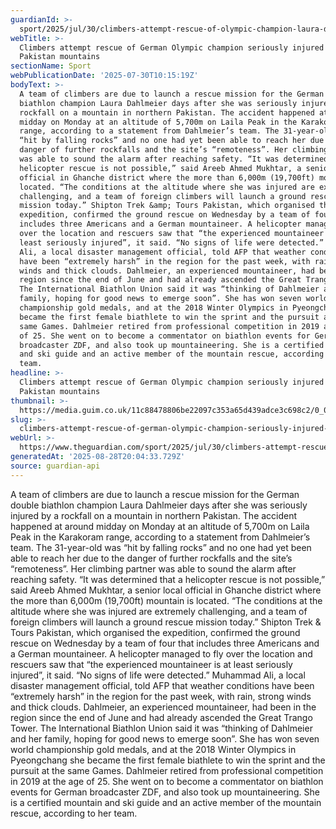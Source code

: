 ```yaml
---
guardianId: >-
  sport/2025/jul/30/climbers-attempt-rescue-of-olympic-champion-laura-dahlmeier-injured-pakistan
webTitle: >-
  Climbers attempt rescue of German Olympic champion seriously injured in
  Pakistan mountains
sectionName: Sport
webPublicationDate: '2025-07-30T10:15:19Z'
bodyText: >-
  A team of climbers are due to launch a rescue mission for the German double
  biathlon champion Laura Dahlmeier days after she was seriously injured by a
  rockfall on a mountain in northern Pakistan. The accident happened at around
  midday on Monday at an altitude of 5,700m on Laila Peak in the Karakoram
  range, according to a statement from Dahlmeier’s team. The 31-year-old was
  “hit by falling rocks” and no one had yet been able to reach her due to the
  danger of further rockfalls and the site’s “remoteness”. Her climbing partner
  was able to sound the alarm after reaching safety. “It was determined that a
  helicopter rescue is not possible,” said Areeb Ahmed Mukhtar, a senior local
  official in Ghanche district where the more than 6,000m (19,700ft) mountain is
  located. “The conditions at the altitude where she was injured are extremely
  challenging, and a team of foreign climbers will launch a ground rescue
  mission today.” Shipton Trek &amp; Tours Pakistan, which organised the
  expedition, confirmed the ground rescue on Wednesday by a team of four that
  includes three Americans and a German mountaineer. A helicopter managed to fly
  over the location and rescuers saw that “the experienced mountaineer is at
  least seriously injured”, it said. “No signs of life were detected.” Muhammad
  Ali, a local disaster management official, told AFP that weather conditions
  have been “extremely harsh” in the region for the past week, with rain, strong
  winds and thick clouds. Dahlmeier, an experienced mountaineer, had been in the
  region since the end of June and had already ascended the Great Trango Tower.
  The International Biathlon Union said it was “thinking of Dahlmeier and her
  family, hoping for good news to emerge soon”. She has won seven world
  championship gold medals, and at the 2018 Winter Olympics in Pyeongchang she
  became the first female biathlete to win the sprint and the pursuit at the
  same Games. Dahlmeier retired from professional competition in 2019 at the age
  of 25. She went on to become a commentator on biathlon events for German
  broadcaster ZDF, and also took up mountaineering. She is a certified mountain
  and ski guide and an active member of the mountain rescue, according to her
  team.
headline: >-
  Climbers attempt rescue of German Olympic champion seriously injured in
  Pakistan mountains
thumbnail: >-
  https://media.guim.co.uk/11c88478806be22097c353a65d439adce3c698c2/0_0_2891_2313/500.jpg
slug: >-
  climbers-attempt-rescue-of-german-olympic-champion-seriously-injured-in-pakistan-mountains
webUrl: >-
  https://www.theguardian.com/sport/2025/jul/30/climbers-attempt-rescue-of-olympic-champion-laura-dahlmeier-injured-pakistan
generatedAt: '2025-08-28T20:04:33.729Z'
source: guardian-api
---
```

A team of climbers are due to launch a rescue mission for the German double biathlon champion Laura Dahlmeier days after she was seriously injured by a rockfall on a mountain in northern Pakistan. The accident happened at around midday on Monday at an altitude of 5,700m on Laila Peak in the Karakoram range, according to a statement from Dahlmeier’s team. The 31-year-old was “hit by falling rocks” and no one had yet been able to reach her due to the danger of further rockfalls and the site’s “remoteness”. Her climbing partner was able to sound the alarm after reaching safety. “It was determined that a helicopter rescue is not possible,” said Areeb Ahmed Mukhtar, a senior local official in Ghanche district where the more than 6,000m (19,700ft) mountain is located. “The conditions at the altitude where she was injured are extremely challenging, and a team of foreign climbers will launch a ground rescue mission today.” Shipton Trek &amp; Tours Pakistan, which organised the expedition, confirmed the ground rescue on Wednesday by a team of four that includes three Americans and a German mountaineer. A helicopter managed to fly over the location and rescuers saw that “the experienced mountaineer is at least seriously injured”, it said. “No signs of life were detected.” Muhammad Ali, a local disaster management official, told AFP that weather conditions have been “extremely harsh” in the region for the past week, with rain, strong winds and thick clouds. Dahlmeier, an experienced mountaineer, had been in the region since the end of June and had already ascended the Great Trango Tower. The International Biathlon Union said it was “thinking of Dahlmeier and her family, hoping for good news to emerge soon”. She has won seven world championship gold medals, and at the 2018 Winter Olympics in Pyeongchang she became the first female biathlete to win the sprint and the pursuit at the same Games. Dahlmeier retired from professional competition in 2019 at the age of 25. She went on to become a commentator on biathlon events for German broadcaster ZDF, and also took up mountaineering. She is a certified mountain and ski guide and an active member of the mountain rescue, according to her team.
